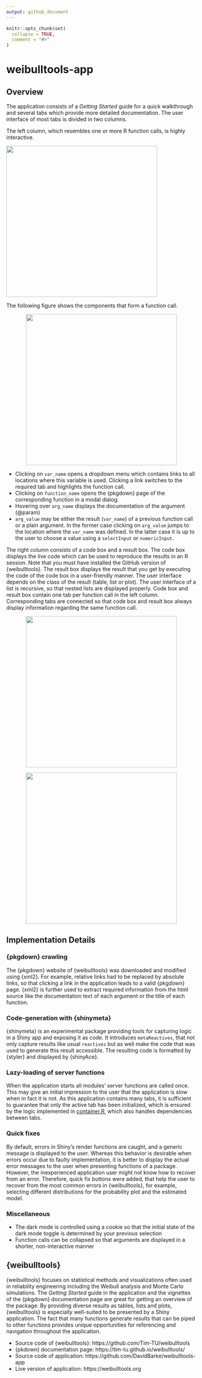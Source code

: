 ```yaml
---
output: github_document
---
```


<!-- README.md is generated from README.Rmd. Please edit that file -->

```r
knitr::opts_chunk$set(
  collapse = TRUE,
  comment = "#>"
)
```

# weibulltools-app

<!-- badges: start -->
<!-- badges: end -->

## Overview

The application consists of a *Getting Started* guide for a quick walkthrough and several tabs which provide more detailed documentation. The user interface of most tabs is divided in two columns. 

The left column, which resembles one or more R function calls, is highly interactive.

<p align="center">
<img src="img/rank-regression-tab-fun.png" width="400px" />

The following figure shows the components that form a function call.

<p align="center">
<img src="img/fun-explanation.png" width="400px" />
</p>

* Clicking on `var_name` opens a dropdown menu which contains links to all locations where this variable is used. Clicking a link switches to the required tab and highlights the function call.
* Clicking on `function_name` opens the {pkgdown} page of the corresponding function in a modal dialog.
* Hovering over `arg_name` displays the documentation of the argument (@param)
* `arg_value` may be either the result (`var_name`) of a previous function call or a plain argument. In the former case clicking on `arg_value` jumps to the location where the `var_name` was defined. In the latter case it is up to the user to choose a value using a `selectInput` or `numericInput`.

The right column consists of a code box and a result box. The code box displays the live code which can be used to reproduce the results in an R session. Note that you must have installed the GitHub version of {weibulltools}. The result box displays the result that you get by executing the code of the code box in a user-friendly manner. The user interface depends on the class of the result (table, list or plot). The user interface of a list is recursive, so that nested lists are displayed properly. Code box and result box contain one tab per function call in the left column. Corresponding tabs are connected so that code box and result box always display information regarding the same function call.

<p align="center">
<img src="img/rank-regression-code.png" width="400px" />
</p>

<p align="center">
<img src="img/rank-regression-result.png" width="400px" />
</p>

## Implementation Details

### {pkgdown} crawling

The {pkgdown} website of {weibulltools} was downloaded and modified using {xml2}. For example, relative links had to be replaced by absolute links, so that clicking a link in the application leads to a valid {pkgdown} page. {xml2} is further used to extract required information from the html source like the documentation text of each argument or the title of each function.

### Code-generation with {shinymeta}

{shinymeta} is an experimental package providing tools for capturing logic in a Shiny app and exposing it as code. It introduces `metaReactives`, that not only capture results like usual `reactives` but as well make the code that was used to generate this result accessible. The resulting code is formatted by {styler} and displayed by {shinyAce}.

### Lazy-loading of server functions

When the application starts all modules’ server functions are called once. This may give an initial impression to the user that the application is slow when in fact it is not. As this application contains many tabs, it is sufficient to guarantee that only the active tab has been initialized, which is ensured by the logic implemented in [container.R](https://github.com/DavidBarke/weibulltools-app/blob/main/modules/container.R), which also handles dependencies between tabs.

### Quick fixes

By default, errors in Shiny’s render functions are caught, and a generic message is displayed to the user. Whereas this behavior is desirable when errors occur due to faulty implementation, it is better to display the actual error messages to the user when presenting functions of a package. However, the inexperienced application user might not know how to recover from an error. Therefore, quick fix buttons were added, that help the user to recover from the most common errors in {weibulltools}, for example, selecting different distributions for the probability plot and the estimated model.

### Miscellaneous

* The dark mode is controlled using a cookie so that the initial state of the dark mode toggle is determined by your previous selection
* Function calls can be collapsed so that arguments are displayed in a shorter, non-interactive manner

## {weibulltools}

{weibulltools} focuses on statistical methods and visualizations often used in reliability engineering including the Weibull analysis and Monte Carlo simulations. The *Getting Started* guide in the application and the vignettes of the {pkgdown} documentation page are great for getting an overview of the package. By providing diverse results as tables, lists and plots, {weibulltools} is especially well-suited to be presented by a Shiny application. The fact that many functions generate results that can be piped to other functions provides unique opportunities for referencing and navigation throughout the application.

* Source code of {weibulltools}: https://github.com/Tim-TU/weibulltools
* {pkdown} documentation page: https://tim-tu.github.io/weibulltools/
* Source code of application: https://github.com/DavidBarke/weibulltools-app
* Live version of application: https://weibulltools.org 

